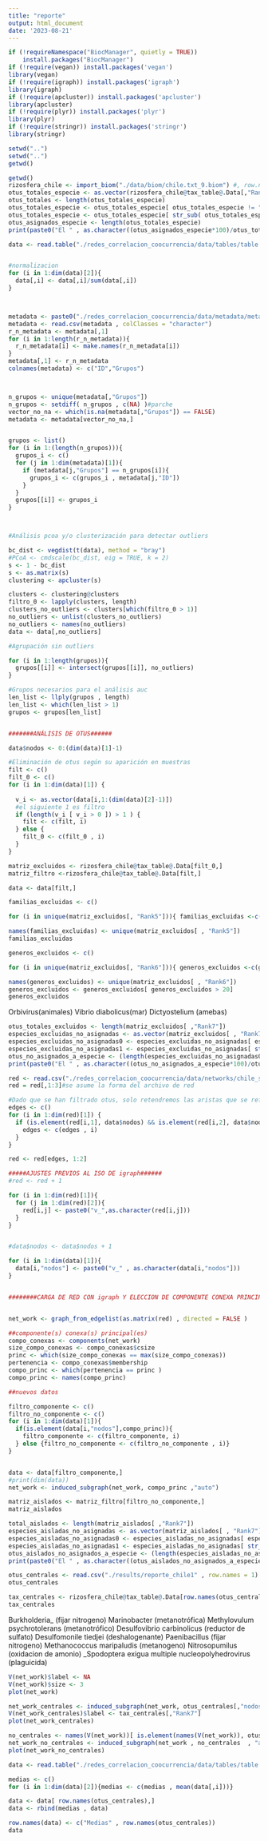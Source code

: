 ```yaml
---
title: "reporte"
output: html_document
date: '2023-08-21'
---
```


```r

if (!requireNamespace("BiocManager", quietly = TRUE))
    install.packages("BiocManager")
if (!require(vegan)) install.packages('vegan')
library(vegan)
if (!require(igraph)) install.packages('igraph')
library(igraph)
if (!require(apcluster)) install.packages('apcluster')
library(apcluster)
if (!require(plyr)) install.packages('plyr')
library(plyr)
if (!require(stringr)) install.packages('stringr')
library(stringr)

setwd("..")
setwd("..")
getwd()
```


```r
getwd()
rizosfera_chile <- import_biom("./data/biom/chile.txt_9.biom") #, row.names = 1, header = TRUE , sep = "" )
otus_totales_especie <- as.vector(rizosfera_chile@tax_table@.Data[,"Rank7"])
otus_totales <- length(otus_totales_especie)
otus_totales_especie <- otus_totales_especie[ otus_totales_especie != "s__"]
otus_totales_especie <- otus_totales_especie[ str_sub( otus_totales_especie , -3 ,-1 ) != "sp."]
otus_asignados_especie <- length(otus_totales_especie)
print(paste0("El " , as.character((otus_asignados_especie*100)/otus_totales ) , " por ciento de los otus fue asignado a especie" ) )


```

```r


data <- read.table("./redes_correlacion_coocurrencia/data/tables/table.from_chile.txt" , row.names = 1, header = TRUE , sep = "" )


#normalizacion
for (i in 1:dim(data)[2]){
  data[,i] <- data[,i]/sum(data[,i])
}



metadata <- paste0("./redes_correlacion_coocurrencia/data/metadata/metadata_chile.csv")
metadata <- read.csv(metadata , colClasses = "character")
r_n_metadata <- metadata[,1] 
for (i in 1:length(r_n_metadata)){
  r_n_metadata[i] <- make.names(r_n_metadata[i])
}
metadata[,1] <- r_n_metadata
colnames(metadata) <- c("ID","Grupos")



n_grupos <- unique(metadata[,"Grupos"])
n_grupos <- setdiff( n_grupos , c(NA) )#parche
vector_no_na <- which(is.na(metadata[,"Grupos"]) == FALSE)
metadata <- metadata[vector_no_na,]


grupos <- list()
for (i in 1:(length(n_grupos))){
  grupos_i <- c()
  for (j in 1:dim(metadata)[1]){
    if (metadata[j,"Grupos"] == n_grupos[i]){
      grupos_i <- c(grupos_i , metadata[j,"ID"])
    }
  }
  grupos[[i]] <- grupos_i
}



#Análisis pcoa y/o clusterización para detectar outliers

bc_dist <- vegdist(t(data), method = "bray")
#PCoA <- cmdscale(bc_dist, eig = TRUE, k = 2)
s <- 1 - bc_dist
s <- as.matrix(s)
clustering <- apcluster(s)

clusters <- clustering@clusters
filtro_0 <- lapply(clusters, length)
clusters_no_outliers <- clusters[which(filtro_0 > 1)]
no_outliers <- unlist(clusters_no_outliers)
no_outliers <- names(no_outliers)
data <- data[,no_outliers]

#Agrupación sin outliers

for (i in 1:length(grupos)){
  grupos[[i]] <- intersect(grupos[[i]], no_outliers)
}

#Grupos necesarios para el análisis auc
len_list <- llply(grupos , length)
len_list <- which(len_list > 1)
grupos <- grupos[len_list]


#######ANÁLISIS DE OTUS######

data$nodos <- 0:(dim(data)[1]-1)

#Eliminación de otus según su aparición en muestras
filt <- c()
filt_0 <- c()
for (i in 1:dim(data)[1]) {
  
  v_i <- as.vector(data[i,1:(dim(data)[2]-1)])
  #el siguiente 1 es filtro
  if (length(v_i [ v_i > 0 ]) > 1 ) {
    filt <- c(filt, i)
  } else {
    filt_0 <- c(filt_0 , i)
  }
}

matriz_excluidos <- rizosfera_chile@tax_table@.Data[filt_0,]
matriz_filtro <-rizosfera_chile@tax_table@.Data[filt,]

data <- data[filt,]
```

```r
familias_excluidas <- c()

for (i in unique(matriz_excluidos[, "Rank5"])){ familias_excluidas <-c(familias_excluidas , length(matriz_excluidos[, "Rank5"][matriz_excluidos[,"Rank5"] == i] ))}

names(familias_excluidas) <- unique(matriz_excluidos[ , "Rank5"])
familias_excluidas
```


```r
generos_excluidos <- c()

for (i in unique(matriz_excluidos[, "Rank6"])){ generos_excluidos <-c(generos_excluidos , length(matriz_excluidos[, "Rank6"][matriz_excluidos[,"Rank6"] == i] ))}

names(generos_excluidos) <- unique(matriz_excluidos[ , "Rank6"])
generos_excluidos <- generos_excluidos[ generos_excluidos > 20]
generos_excluidos
```
Orbivirus(animales)
Vibrio diabolicus(mar)
Dictyostelium (amebas)

```r
otus_totales_excluidos <- length(matriz_excluidos[ ,"Rank7"])
especies_excluidas_no_asignadas <- as.vector(matriz_excluidos[ , "Rank7"])
especies_excluidas_no_asignadas0 <- especies_excluidas_no_asignadas[ especies_excluidas_no_asignadas == "s__"]
especies_excluidas_no_asignadas1 <- especies_excluidas_no_asignadas[ str_sub( especies_excluidas_no_asignadas , -3 ,-1 ) == "sp."]
otus_no_asignados_a_especie <- (length(especies_excluidas_no_asignadas0) + length(especies_excluidas_no_asignadas1))
print(paste0("El " , as.character((otus_no_asignados_a_especie*100)/otus_totales_excluidos ) , " por ciento de los otus excluidos no fue asignado a especie" ) )

```

```r

red <- read.csv("./redes_correlacion_coocurrencia/data/networks/chile_species_raw_network.csv")
red = red[,1:3]#se asume la forma del archivo de red

#Dado que se han filtrado otus, solo retendremos las aristas que se refieren a los otus conservados en nuestros datos
edges <- c()
for (i in 1:dim(red)[1]) {
  if (is.element(red[i,1], data$nodos) && is.element(red[i,2], data$nodos) && red[i,3] > 0  ){
    edges <- c(edges , i)
  }
}

red <- red[edges, 1:2]

#####AJUSTES PREVIOS AL ISO DE igraph######
#red <- red + 1

for (i in 1:dim(red)[1]){
  for (j in 1:dim(red)[2]){
    red[i,j] <- paste0("v_",as.character(red[i,j]))
  }
}


#data$nodos <- data$nodos + 1

for (i in 1:dim(data)[1]){
  data[i,"nodos"] <- paste0("v_" , as.character(data[i,"nodos"]))
}


########CARGA DE RED CON igraph Y ELECCION DE COMPONENTE CONEXA PRINCIPAL##### 


net_work <- graph_from_edgelist(as.matrix(red) , directed = FALSE )

```

```r
##componente(s) conexa(s) principal(es)
compo_conexas <- components(net_work)
size_compo_conexas <- compo_conexas$csize
princ <- which(size_compo_conexas == max(size_compo_conexas))
pertenencia <- compo_conexas$membership
compo_princ <- which(pertenencia == princ )
compo_princ <- names(compo_princ)

##nuevos datos

filtro_componente <- c()
filtro_no_componente <- c()
for (i in 1:dim(data)[1]){
  if(is.element(data[i,"nodos"],compo_princ)){
    filtro_componente <- c(filtro_componente, i)
  } else {filtro_no_componente <- c(filtro_no_componente , i)}
}


data <- data[filtro_componente,]
#print(dim(data))
net_work <- induced_subgraph(net_work, compo_princ ,"auto")


```

```r
matriz_aislados <- matriz_filtro[filtro_no_componente,]
matriz_aislados
```
```r
total_aislados <- length(matriz_aislados[ ,"Rank7"])
especies_aisladas_no_asignadas <- as.vector(matriz_aislados[ , "Rank7"])
especies_aisladas_no_asignadas0 <- especies_aisladas_no_asignadas[ especies_aisladas_no_asignadas == "s__"]
especies_aisladas_no_asignadas1 <- especies_aisladas_no_asignadas[ str_sub( especies_aisladas_no_asignadas , -3 ,-1 ) == "sp."]
otus_aislados_no_asignados_a_especie <- (length(especies_aisladas_no_asignadas0) + length(especies_aisladas_no_asignadas1))
print(paste0("El " , as.character((otus_aislados_no_asignados_a_especie*100)/total_aislados) , " por ciento de los otus aislados no fue asignado a especie" ) )

```


```r
otus_centrales <- read.csv("./results/reporte_chile1" , row.names = 1)
otus_centrales

tax_centrales <- rizosfera_chile@tax_table@.Data[row.names(otus_centrales),]
tax_centrales
```


Burkholderia_ (fijar nitrogeno)
Marinobacter (metanotrófica)
Methylovulum psychrotolerans (metanotrófico)
Desulfovibrio carbinolicus (reductor de sulfato)
Desulfomonile tiedjei (deshalogenante)
Paenibacillus (fijar nitrogeno)
Methanococcus maripaludis (metanogeno)
Nitrosopumilus (oxidacion de amonio)
_Spodoptera exigua multiple nucleopolyhedrovirus (plaguicida)

```r
V(net_work)$label <- NA
V(net_work)$size <- 3
plot(net_work)
```

```r
net_work_centrales <- induced_subgraph(net_work, otus_centrales[,"nodos"],"auto")
V(net_work_centrales)$label <- tax_centrales[,"Rank7"]
plot(net_work_centrales)
```
```r
no_centrales <- names(V(net_work))[ is.element(names(V(net_work)), otus_centrales[,"nodos"]) == FALSE]
net_work_no_centrales <- induced_subgraph(net_work , no_centrales  , "auto" )
plot(net_work_no_centrales)
```


```r
data <- read.table("./redes_correlacion_coocurrencia/data/tables/table.from_chile.txt" , row.names = 1, header = TRUE , sep = "" )

medias <- c()
for (i in 1:dim(data)[2]){medias <- c(medias , mean(data[,i]))}

data <- data[ row.names(otus_centrales),]
data <- rbind(medias , data)

row.names(data) <- c("Medias" , row.names(otus_centrales))
data
```
